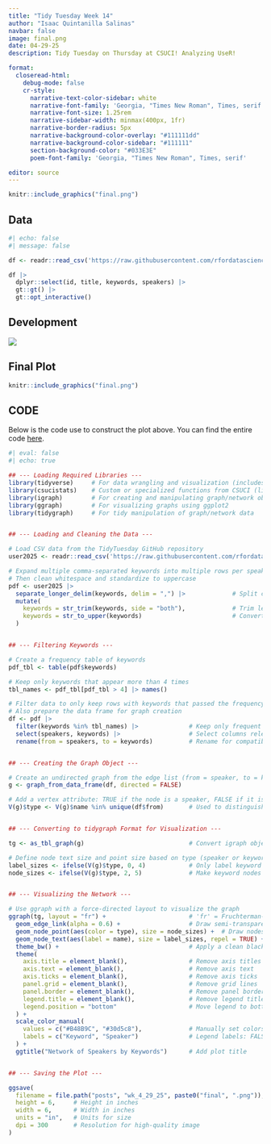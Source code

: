 ```yaml
---
title: "Tidy Tuesday Week 14"
author: "Isaac Quintanilla Salinas"
navbar: false
image: final.png
date: 04-29-25
description: Tidy Tuesday on Thursday at CSUCI! Analyzing UseR! 

format:
  closeread-html:
    debug-mode: false
    cr-style:
      narrative-text-color-sidebar: white
      narrative-font-family: 'Georgia, "Times New Roman", Times, serif'
      narrative-font-size: 1.25rem
      narrative-sidebar-width: minmax(400px, 1fr)
      narrative-border-radius: 5px
      narrative-background-color-overlay: "#111111dd"
      narrative-background-color-sidebar: "#111111"
      section-background-color: "#033E3E"
      poem-font-family: 'Georgia, "Times New Roman", Times, serif'

editor: source
---
```



```r
knitr::include_graphics("final.png")
```

:::{.cr-section}

:::{focus-on="cr-fw"}
# Data
:::


:::{#cr-fw}

```r
#| echo: false
#| message: false

df <- readr::read_csv('https://raw.githubusercontent.com/rfordatascience/tidytuesday/main/data/2025/2025-04-29/user2025.csv')

df |> 
  dplyr::select(id, title, keywords, speakers) |> 
  gt::gt() |>
  gt::opt_interactive() 
```


:::
:::


:::{.cr-section layout="sidebar-left"}

:::{focus-on="cr-walk"}
# Development
:::




:::{#cr-walk}
![](final.gif)
:::
:::



:::{.cr-section layout="sidebar-left"}

:::{focus-on="cr-twilight"}
# Final Plot
:::


:::{#cr-twilight}

```r
knitr::include_graphics("final.png")
```


:::
:::


## CODE

Below is the code use to construct the plot above. You can find the entire code [here](https://github.com/inqs909/ttw/blob/main/posts/wk_4_29_25/plot_code.R).




```r
#| eval: false
#| echo: true

## --- Loading Required Libraries ---
library(tidyverse)     # For data wrangling and visualization (includes ggplot2, dplyr, tidyr, etc.)
library(csucistats)    # Custom or specialized functions from CSUCI (likely used elsewhere or for consistency)
library(igraph)        # For creating and manipulating graph/network objects
library(ggraph)        # For visualizing graphs using ggplot2
library(tidygraph)     # For tidy manipulation of graph/network data


## --- Loading and Cleaning the Data ---

# Load CSV data from the TidyTuesday GitHub repository
user2025 <- readr::read_csv('https://raw.githubusercontent.com/rfordatascience/tidytuesday/main/data/2025/2025-04-29/user2025.csv')

# Expand multiple comma-separated keywords into multiple rows per speaker
# Then clean whitespace and standardize to uppercase
pdf <- user2025 |> 
  separate_longer_delim(keywords, delim = ",") |>             # Split comma-separated 'keywords' into separate rows
  mutate(
    keywords = str_trim(keywords, side = "both"),             # Trim leading/trailing whitespace
    keywords = str_to_upper(keywords)                         # Convert keywords to uppercase for consistency
  )


## --- Filtering Keywords ---

# Create a frequency table of keywords
pdf_tbl <- table(pdf$keywords)

# Keep only keywords that appear more than 4 times
tbl_names <- pdf_tbl[pdf_tbl > 4] |> names()

# Filter data to only keep rows with keywords that passed the frequency threshold
# Also prepare the data frame for graph creation
df <- pdf |> 
  filter(keywords %in% tbl_names) |>              # Keep only frequent keywords
  select(speakers, keywords) |>                   # Select columns relevant for the graph
  rename(from = speakers, to = keywords)          # Rename for compatibility with igraph format


## --- Creating the Graph Object ---

# Create an undirected graph from the edge list (from = speaker, to = keyword)
g <- graph_from_data_frame(df, directed = FALSE)

# Add a vertex attribute: TRUE if the node is a speaker, FALSE if it is a keyword
V(g)$type <- V(g)$name %in% unique(df$from)       # Used to distinguish between people and topics


## --- Converting to tidygraph Format for Visualization ---

tg <- as_tbl_graph(g)                             # Convert igraph object to tidygraph format

# Define node text size and point size based on type (speaker or keyword)
label_sizes <- ifelse(V(g)$type, 0, 4)            # Only label keyword nodes
node_sizes <- ifelse(V(g)$type, 2, 5)             # Make keyword nodes larger


## --- Visualizing the Network ---

# Use ggraph with a force-directed layout to visualize the graph
ggraph(tg, layout = "fr") +                       # 'fr' = Fruchterman-Reingold layout for good node spacing
  geom_edge_link(alpha = 0.6) +                   # Draw semi-transparent edges
  geom_node_point(aes(color = type), size = node_sizes) +  # Draw nodes with size and color by type
  geom_node_text(aes(label = name), size = label_sizes, repel = TRUE) +  # Add keyword labels (repelled to avoid overlap)
  theme_bw() +                                    # Apply a clean black-and-white theme
  theme(
    axis.title = element_blank(),                 # Remove axis titles
    axis.text = element_blank(),                  # Remove axis text
    axis.ticks = element_blank(),                 # Remove axis ticks
    panel.grid = element_blank(),                 # Remove grid lines
    panel.border = element_blank(),               # Remove panel border
    legend.title = element_blank(),               # Remove legend title
    legend.position = "bottom"                    # Move legend to bottom
  ) +
  scale_color_manual(
    values = c("#B48B9C", "#30d5c8"),             # Manually set colors for nodes
    labels = c("Keyword", "Speaker")              # Legend labels: FALSE = Keyword, TRUE = Speaker
  ) +
  ggtitle("Network of Speakers by Keywords")      # Add plot title


## --- Saving the Plot ---

ggsave(
  filename = file.path("posts", "wk_4_29_25", paste0("final", ".png")),  # Save location and file name
  height = 6,     # Height in inches
  width = 6,      # Width in inches
  units = "in",   # Units for size
  dpi = 300       # Resolution for high-quality image
)



```

